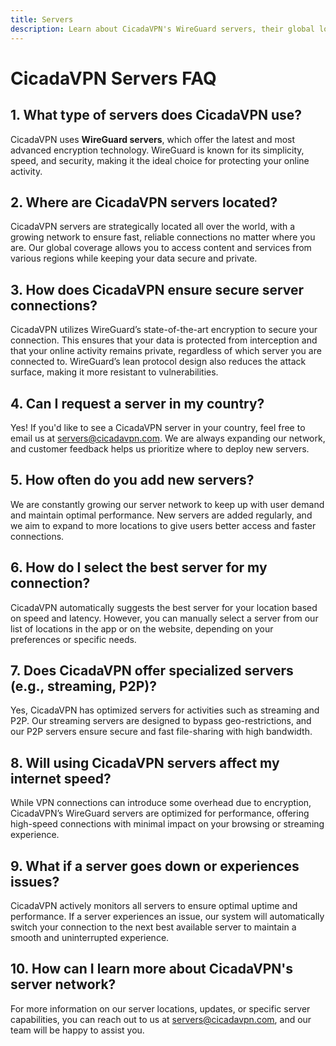 ```yaml
---
title: Servers
description: Learn about CicadaVPN's WireGuard servers, their global locations, and how they offer the best encryption for your privacy.
---
```


# CicadaVPN Servers FAQ

## 1. What type of servers does CicadaVPN use?
CicadaVPN uses **WireGuard servers**, which offer the latest and most advanced encryption technology. WireGuard is known for its simplicity, speed, and security, making it the ideal choice for protecting your online activity.

## 2. Where are CicadaVPN servers located?
CicadaVPN servers are strategically located all over the world, with a growing network to ensure fast, reliable connections no matter where you are. Our global coverage allows you to access content and services from various regions while keeping your data secure and private.

## 3. How does CicadaVPN ensure secure server connections?
CicadaVPN utilizes WireGuard’s state-of-the-art encryption to secure your connection. This ensures that your data is protected from interception and that your online activity remains private, regardless of which server you are connected to. WireGuard’s lean protocol design also reduces the attack surface, making it more resistant to vulnerabilities.

## 4. Can I request a server in my country?
Yes! If you'd like to see a CicadaVPN server in your country, feel free to email us at [servers@cicadavpn.com](mailto:servers@cicadavpn.com). We are always expanding our network, and customer feedback helps us prioritize where to deploy new servers.

## 5. How often do you add new servers?
We are constantly growing our server network to keep up with user demand and maintain optimal performance. New servers are added regularly, and we aim to expand to more locations to give users better access and faster connections.

## 6. How do I select the best server for my connection?
CicadaVPN automatically suggests the best server for your location based on speed and latency. However, you can manually select a server from our list of locations in the app or on the website, depending on your preferences or specific needs.

## 7. Does CicadaVPN offer specialized servers (e.g., streaming, P2P)?
Yes, CicadaVPN has optimized servers for activities such as streaming and P2P. Our streaming servers are designed to bypass geo-restrictions, and our P2P servers ensure secure and fast file-sharing with high bandwidth.

## 8. Will using CicadaVPN servers affect my internet speed?
While VPN connections can introduce some overhead due to encryption, CicadaVPN’s WireGuard servers are optimized for performance, offering high-speed connections with minimal impact on your browsing or streaming experience.

## 9. What if a server goes down or experiences issues?
CicadaVPN actively monitors all servers to ensure optimal uptime and performance. If a server experiences an issue, our system will automatically switch your connection to the next best available server to maintain a smooth and uninterrupted experience.

## 10. How can I learn more about CicadaVPN's server network?
For more information on our server locations, updates, or specific server capabilities, you can reach out to us at [servers@cicadavpn.com](mailto:servers@cicadavpn.com), and our team will be happy to assist you.
